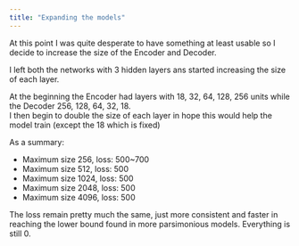 ```yaml
---
title: "Expanding the models"
---
```


At this point I was quite desperate to have something at least usable so I decide to increase the size of the Encoder and Decoder.

I left both the networks with 3 hidden layers ans started increasing the size of each layer.

At the beginning the Encoder had layers with 18, 32, 64, 128, 256 units while the Decoder 256, 128, 64, 32, 18.\
I then begin to double the size of each layer in hope this would help the model train (except the 18 which is fixed)

As a summary:

-   Maximum size 256, loss: 500\~700
-   Maximum size 512, loss: 500
-   Maximum size 1024, loss: 500
-   Maximum size 2048, loss: 500
-   Maximum size 4096, loss: 500

The loss remain pretty much the same, just more consistent and faster in reaching the lower bound found in more parsimonious models. Everything is still 0.
